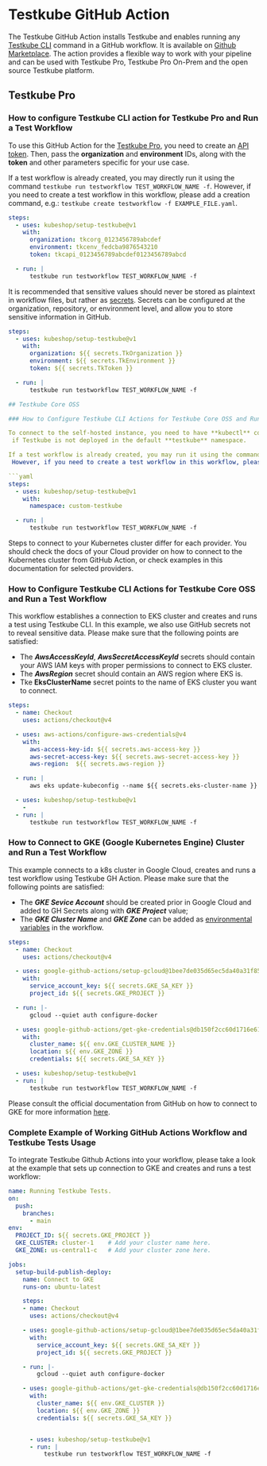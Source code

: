 # Testkube GitHub Action

The Testkube GitHub Action installs Testkube and enables running any [Testkube CLI](https://docs.testkube.io/cli/testkube) command in a GitHub workflow.
 It is available on [Github Marketplace](https://github.com/marketplace/actions/testkube-action).
The action provides a flexible way to work with your pipeline and can be used with Testkube Pro, Testkube Pro On-Prem and the open source Testkube platform.

## Testkube Pro

### How to configure Testkube CLI action for Testkube Pro and Run a Test Workflow

To use this GitHub Action for the [Testkube Pro](https://app.testkube.io/), you need to create
 an [API token](https://docs.testkube.io/testkube-pro/articles/organization-management/#api-tokens).
Then, pass the **organization** and **environment** IDs, along with the **token** and other parameters specific for your use case.

If a test workflow is already created, you may directly run it using the command `testkube run testworkflow TEST_WORKFLOW_NAME -f`.
However, if you need to create a test workflow in this workflow, please add a creation command,
e.g.: `testkube create testworkflow -f EXAMPLE_FILE.yaml`.

```yaml
steps:
  - uses: kubeshop/setup-testkube@v1
    with:
      organization: tkcorg_0123456789abcdef
      environment: tkcenv_fedcba9876543210
      token: tkcapi_0123456789abcdef0123456789abcd

  - run: |
      testkube run testworkflow TEST_WORKFLOW_NAME -f 

```
It is recommended that sensitive values should never be stored as plaintext in workflow files, but rather
 as [secrets](https://docs.github.com/en/actions/security-guides/using-secrets-in-github-actions).
Secrets can be configured at the organization, repository, or environment level, and allow you to store sensitive information in GitHub.

```yaml
steps:
  - uses: kubeshop/setup-testkube@v1
    with:
      organization: ${{ secrets.TkOrganization }}
      environment: ${{ secrets.TkEnvironment }}
      token: ${{ secrets.TkToken }}

  - run: |
      testkube run testworkflow TEST_WORKFLOW_NAME -f 

## Testkube Core OSS

### How to Configure Testkube CLI Actions for Testkube Core OSS and Run a Test Workflow

To connect to the self-hosted instance, you need to have **kubectl** configured for accessing your Kubernetes cluster, and simply passing optional namespace,
 if Testkube is not deployed in the default **testkube** namespace. 

If a test workflow is already created, you may run it using the command `testkube run testworkflow TEST_WORKFLOW_NAME -f`.
 However, if you need to create a test workflow in this workflow, please add a creation command, e.g.: `testkube create testworkflow -f EXAMPLE_FILE.yaml`.

```yaml
steps:
  - uses: kubeshop/setup-testkube@v1
    with:
      namespace: custom-testkube

  - run: |
      testkube run testworkflow TEST_WORKFLOW_NAME -f 

```

Steps to connect to your Kubernetes cluster differ for each provider. You should check the docs of your Cloud provider on
 how to connect to the Kubernetes cluster from GitHub Action, or check examples in this documentation for selected providers.

### How to Configure Testkube CLI Actions for Testkube Core OSS and Run a Test Workflow

This workflow establishes a connection to EKS cluster and creates and runs a test using Testkube CLI. In this example, we also use GitHub secrets
 not to reveal sensitive data. Please make sure that the following points are satisfied:
- The **_AwsAccessKeyId_**, **_AwsSecretAccessKeyId_** secrets should contain your AWS IAM keys with proper permissions to connect to EKS cluster.
- The **_AwsRegion_** secret should contain an AWS region where EKS is.
- Tke **EksClusterName** secret points to the name of EKS cluster you want to connect.

```yaml
steps:
  - name: Checkout
    uses: actions/checkout@v4

  - uses: aws-actions/configure-aws-credentials@v4
    with:
      aws-access-key-id: ${{ secrets.aws-access-key }}
      aws-secret-access-key: ${{ secrets.aws-secret-access-key }}
      aws-region:  ${{ secrets.aws-region }}

  - run: |
      aws eks update-kubeconfig --name ${{ secrets.eks-cluster-name }} --region ${{ secrets.aws-region }}

  - uses: kubeshop/setup-testkube@v1
    -
  - run: |
      testkube run testworkflow TEST_WORKFLOW_NAME -f 
```

### How to Connect to GKE (Google Kubernetes Engine) Cluster and Run a Test Workflow

This example connects to a k8s cluster in Google Cloud, creates and runs a test workflow using Testkube GH Action. Please make sure that the following points
 are satisfied:
- The **_GKE Sevice Account_** should be created prior in Google Cloud and added to GH Secrets along with **_GKE Project_** value;
- The **_GKE Cluster Name_** and **_GKE Zone_** can be added as [environmental variables](https://docs.github.com/en/actions/learn-github-actions/variables) in
 the workflow.

```yaml
steps:
  - name: Checkout
    uses: actions/checkout@v4

  - uses: google-github-actions/setup-gcloud@1bee7de035d65ec5da40a31f8589e240eba8fde5
    with:
      service_account_key: ${{ secrets.GKE_SA_KEY }}
      project_id: ${{ secrets.GKE_PROJECT }}

  - run: |-
      gcloud --quiet auth configure-docker

  - uses: google-github-actions/get-gke-credentials@db150f2cc60d1716e61922b832eae71d2a45938f
    with:
      cluster_name: ${{ env.GKE_CLUSTER_NAME }}
      location: ${{ env.GKE_ZONE }}
      credentials: ${{ secrets.GKE_SA_KEY }}

  - uses: kubeshop/setup-testkube@v1
  - run: |
      testkube run testworkflow TEST_WORKFLOW_NAME -f 
```
Please consult the official documentation from GitHub on how to connect to GKE for more information
 [here](https://docs.github.com/en/actions/deployment/deploying-to-google-kubernetes-engine).

### Complete Example of Working GitHub Actions Workflow and Testkube Tests Usage
To integrate Testkube Github Actions into your workflow, please take a look at the example that sets up connection to GKE
 and creates and runs a test workflow:

```yaml
name: Running Testkube Tests.
on:
  push:
    branches:
      - main
env:
  PROJECT_ID: ${{ secrets.GKE_PROJECT }}
  GKE_CLUSTER: cluster-1    # Add your cluster name here.
  GKE_ZONE: us-central1-c   # Add your cluster zone here.

jobs:
  setup-build-publish-deploy:
    name: Connect to GKE
    runs-on: ubuntu-latest

    steps:
    - name: Checkout
      uses: actions/checkout@v4

    - uses: google-github-actions/setup-gcloud@1bee7de035d65ec5da40a31f8589e240eba8fde5
      with:
        service_account_key: ${{ secrets.GKE_SA_KEY }}
        project_id: ${{ secrets.GKE_PROJECT }}

    - run: |-
        gcloud --quiet auth configure-docker

    - uses: google-github-actions/get-gke-credentials@db150f2cc60d1716e61922b832eae71d2a45938f
      with:
        cluster_name: ${{ env.GKE_CLUSTER }}
        location: ${{ env.GKE_ZONE }}
        credentials: ${{ secrets.GKE_SA_KEY }}


      - uses: kubeshop/setup-testkube@v1
      - run: |
          testkube run testworkflow TEST_WORKFLOW_NAME -f 
```
